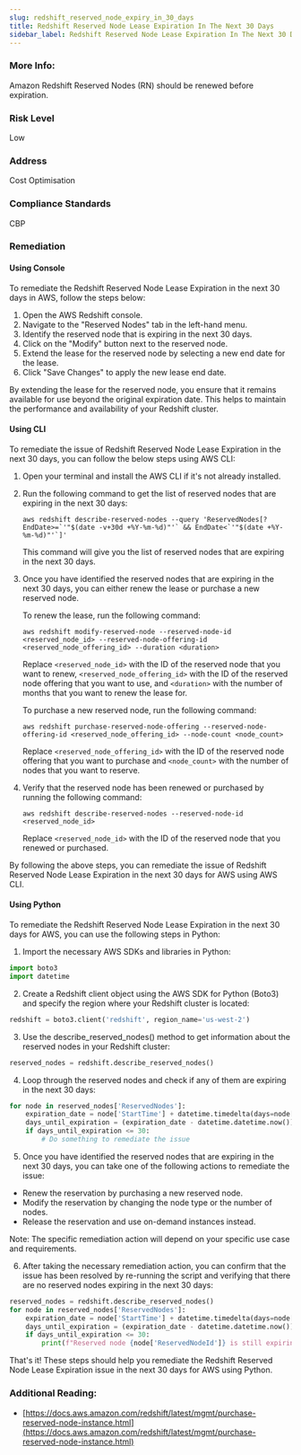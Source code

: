 ```yaml
---
slug: redshift_reserved_node_expiry_in_30_days
title: Redshift Reserved Node Lease Expiration In The Next 30 Days
sidebar_label: Redshift Reserved Node Lease Expiration In The Next 30 Days
---
```


### More Info:

Amazon Redshift Reserved Nodes (RN) should be renewed before expiration.

### Risk Level

Low

### Address

Cost Optimisation

### Compliance Standards

CBP


### Remediation

#### Using Console

To remediate the Redshift Reserved Node Lease Expiration in the next 30 days in AWS, follow the steps below:

1. Open the AWS Redshift console.
2. Navigate to the "Reserved Nodes" tab in the left-hand menu.
3. Identify the reserved node that is expiring in the next 30 days.
4. Click on the "Modify" button next to the reserved node.
5. Extend the lease for the reserved node by selecting a new end date for the lease.
6. Click "Save Changes" to apply the new lease end date.

By extending the lease for the reserved node, you ensure that it remains available for use beyond the original expiration date. This helps to maintain the performance and availability of your Redshift cluster.

#### Using CLI

To remediate the issue of Redshift Reserved Node Lease Expiration in the next 30 days, you can follow the below steps using AWS CLI:

1. Open your terminal and install the AWS CLI if it's not already installed.

2. Run the following command to get the list of reserved nodes that are expiring in the next 30 days:

   ```
   aws redshift describe-reserved-nodes --query 'ReservedNodes[?EndDate>=`'"$(date -v+30d +%Y-%m-%d)"'` && EndDate<`'"$(date +%Y-%m-%d)"'`]'
   ```

   This command will give you the list of reserved nodes that are expiring in the next 30 days.

3. Once you have identified the reserved nodes that are expiring in the next 30 days, you can either renew the lease or purchase a new reserved node.

   To renew the lease, run the following command:

   ```
   aws redshift modify-reserved-node --reserved-node-id <reserved_node_id> --reserved-node-offering-id <reserved_node_offering_id> --duration <duration>
   ```

   Replace `<reserved_node_id>` with the ID of the reserved node that you want to renew, `<reserved_node_offering_id>` with the ID of the reserved node offering that you want to use, and `<duration>` with the number of months that you want to renew the lease for.

   To purchase a new reserved node, run the following command:

   ```
   aws redshift purchase-reserved-node-offering --reserved-node-offering-id <reserved_node_offering_id> --node-count <node_count>
   ```

   Replace `<reserved_node_offering_id>` with the ID of the reserved node offering that you want to purchase and `<node_count>` with the number of nodes that you want to reserve.

4. Verify that the reserved node has been renewed or purchased by running the following command:

   ```
   aws redshift describe-reserved-nodes --reserved-node-id <reserved_node_id>
   ```

   Replace `<reserved_node_id>` with the ID of the reserved node that you renewed or purchased.

By following the above steps, you can remediate the issue of Redshift Reserved Node Lease Expiration in the next 30 days for AWS using AWS CLI.

#### Using Python

To remediate the Redshift Reserved Node Lease Expiration in the next 30 days for AWS, you can use the following steps in Python:

1. Import the necessary AWS SDKs and libraries in Python:

```python
import boto3
import datetime
```

2. Create a Redshift client object using the AWS SDK for Python (Boto3) and specify the region where your Redshift cluster is located:

```python
redshift = boto3.client('redshift', region_name='us-west-2')
```

3. Use the describe_reserved_nodes() method to get information about the reserved nodes in your Redshift cluster:

```python
reserved_nodes = redshift.describe_reserved_nodes()
```

4. Loop through the reserved nodes and check if any of them are expiring in the next 30 days:

```python
for node in reserved_nodes['ReservedNodes']:
    expiration_date = node['StartTime'] + datetime.timedelta(days=node['Duration'])
    days_until_expiration = (expiration_date - datetime.datetime.now()).days
    if days_until_expiration <= 30:
        # Do something to remediate the issue
```

5. Once you have identified the reserved nodes that are expiring in the next 30 days, you can take one of the following actions to remediate the issue:

- Renew the reservation by purchasing a new reserved node.
- Modify the reservation by changing the node type or the number of nodes.
- Release the reservation and use on-demand instances instead.

Note: The specific remediation action will depend on your specific use case and requirements.

6. After taking the necessary remediation action, you can confirm that the issue has been resolved by re-running the script and verifying that there are no reserved nodes expiring in the next 30 days:

```python
reserved_nodes = redshift.describe_reserved_nodes()
for node in reserved_nodes['ReservedNodes']:
    expiration_date = node['StartTime'] + datetime.timedelta(days=node['Duration'])
    days_until_expiration = (expiration_date - datetime.datetime.now()).days
    if days_until_expiration <= 30:
        print(f"Reserved node {node['ReservedNodeId']} is still expiring in {days_until_expiration} days.")
```

That's it! These steps should help you remediate the Redshift Reserved Node Lease Expiration issue in the next 30 days for AWS using Python.


### Additional Reading:

- [https://docs.aws.amazon.com/redshift/latest/mgmt/purchase-reserved-node-instance.html](https://docs.aws.amazon.com/redshift/latest/mgmt/purchase-reserved-node-instance.html) 

